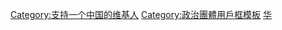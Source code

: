 {{Userbox
|border-c = #6ef7a7
|id-c = #6ef7a7
|id-s = 14
|id = 解放台湾
|info-c = #c5fcdc
|info-s = 8
|info = 此用户支持[[中华人民共和国]]使用武力[[解放台湾]]，完成对国家的统一。
|usercategory=支持武力统一中国的维基人
}}
<noinclude>
[[Category:支持一个中国的维基人]]
[[Category:政治團體用戶框模板]]
[[Category:支持区域统一或合并的维基人用户框模板|华]]
</noinclude>